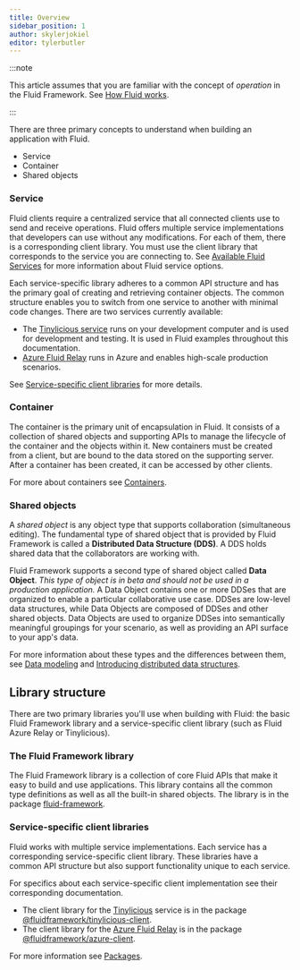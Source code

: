 ```yaml
---
title: Overview
sidebar_position: 1
author: skylerjokiel
editor: tylerbutler
---
```


:::note

This article assumes that you are familiar with the concept of *operation* in the Fluid Framework. See [How Fluid works](..#how-fluid-works).

:::

There are three primary concepts to understand when building an application with Fluid.

-   Service
-   Container
-   Shared objects

### Service

Fluid clients require a centralized service that all connected clients use to send and receive operations. Fluid offers multiple service implementations that developers can use without any modifications. For each of them, there is a corresponding client library. You must use the client library that corresponds to the service you are connecting to. See [Available Fluid Services](../deployment/service-options) for more information about Fluid service options.

Each service-specific library adheres to a common API structure and has the primary goal of creating and retrieving container objects. The common structure enables you to switch from one service to another with minimal code changes. There are two services currently available:

-   The [Tinylicious service](/docs/testing/tinylicious) runs on your development computer and is used for development and testing. It is used in Fluid examples throughout this documentation.
-   [Azure Fluid Relay](../deployment/azure-frs) runs in Azure and enables high-scale production scenarios.

See [Service-specific client libraries](#service-specific-client-libraries) for more details.

### Container

The container is the primary unit of encapsulation in Fluid. It consists of a collection of shared objects and supporting APIs to manage the lifecycle of the container and the objects within it. New containers must be created from a client, but are bound to the data stored on the supporting server. After a container has been created, it can be accessed by other clients.

For more about containers see [Containers](./containers).

### Shared objects

A *shared object* is any object type that supports collaboration (simultaneous editing).
The fundamental type of shared object that is provided by Fluid Framework is called a **Distributed Data Structure (DDS)**. A DDS holds shared data that the collaborators are working with.

Fluid Framework supports a second type of shared object called **Data Object**.
*This type of object is in beta and should not be used in a production application.*
A Data Object contains one or more DDSes that are organized to enable a particular collaborative use case.
DDSes are low-level data structures, while Data Objects are composed of DDSes and other shared objects.
Data Objects are used to organize DDSes into semantically meaningful groupings for your scenario, as well as providing an API surface to your app's data.

For more information about these types and the differences between them, see [Data modeling](./data-modeling) and [Introducing distributed data structures](./dds).

## Library structure

There are two primary libraries you'll use when building with Fluid: the basic Fluid Framework library and a service-specific client library (such as Fluid Azure Relay or Tinylicious).

### The Fluid Framework library

The Fluid Framework library is a collection of core Fluid APIs that make it easy to build and use applications.
This library contains all the common type definitions as well as all the built-in shared objects.
The library is in the package [fluid-framework](https://www.npmjs.com/package/fluid-framework).

### Service-specific client libraries

Fluid works with multiple service implementations. Each service has a corresponding service-specific client library. These libraries have a common API structure but also support functionality unique to each service.

For specifics about each service-specific client implementation see their corresponding documentation.

-   The client library for the [Tinylicious](/docs/testing/tinylicious) service is in the package [@fluidframework/tinylicious-client](https://www.npmjs.com/package/@fluidframework/tinylicious-client).
-   The client library for the [Azure Fluid Relay](../deployment/azure-frs) is in the package [@fluidframework/azure-client](https://www.npmjs.com/package/@fluidframework/azure-client).

For more information see [Packages](./packages).
